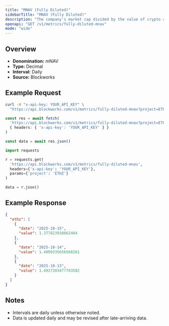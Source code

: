 ```yaml
---
title: "MNAV (Fully Diluted)"
sidebarTitle: "MNAV (Fully Diluted)"
description: "The company's market cap divided by the value of crypto asset holdings. Often called Basic mNAV, it is the most simplistic way to track the multiple the company trades at relative to its crypto assets held. This figure can be calculated using both the market cap and the enterprise value. Some Companies may hold a considerable amount of cash that has not yet been deployed into crypto, which the Enterprise Value calculation highlights."
openapi: "GET /v1/metrics/fully-diluted-mnav"
mode: "wide"
---
```


## Overview

- **Denomination:** mNAV
- **Type:** Decimal
- **Interval:** Daily
- **Source:** Blockworks

## Example Request

<CodeGroup>

```bash cURL
curl -H "x-api-key: YOUR_API_KEY" \
  "https://api.blockworks.com/v1/metrics/fully-diluted-mnav?project=ETHZ"
```

```typescript TypeScript
const res = await fetch(
  'https://api.blockworks.com/v1/metrics/fully-diluted-mnav?project=ETHZ',
  { headers: { 'x-api-key': 'YOUR_API_KEY' } }
)

const data = await res.json()
```

```python Python
import requests

r = requests.get(
  'https://api.blockworks.com/v1/metrics/fully-diluted-mnav',
  headers={'x-api-key': 'YOUR_API_KEY'},
  params={'project': 'ETHZ'}
)

data = r.json()
```

</CodeGroup>

## Example Response

```json
{
  "ethz": [
    {
      "date": "2025-10-15",
      "value": 1.377823938662404
    },
    {
      "date": "2025-10-14",
      "value": 1.4099335656568261
    },
    {
      "date": "2025-10-13",
      "value": 1.4927303477783582
    }
  ]
}
```

## Notes
- Intervals are daily unless otherwise noted.
- Data is updated daily and may be revised after late-arriving data.